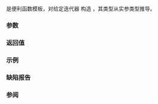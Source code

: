 {{cpp/title|make_move_iterator}}
{{cpp/iterator/navbar}}
{{ddcla|header=iterator|since=c++11|constexpr=c++17|
template&lt; class Iter &gt;
std::move_iterator&lt;Iter&gt; make_move_iterator( Iter i );
}}

{{tt|make_move_iterator}} 是便利函数模板，对给定迭代器 {{c|i}} 构造 {{lc|std::move_iterator}}，其类型从实参类型推导。

===参数===
{{par begin}}
{{par|i|转换成移动迭代器的输入迭代器}}
{{par end}}

===返回值===
{{c|std::move_iterator&lt;Iter&gt;(std::move(i))}}

===示例===
{{example
|code=
#include &lt;iomanip&gt;
#include &lt;iostream&gt;
#include &lt;iterator&gt;
#include &lt;list&gt;
#include &lt;string&gt;
#include &lt;vector&gt;

auto print = [](const auto rem, const auto&amp; seq)
{
    for (std::cout &lt;&lt; rem; const auto&amp; str : seq)
        std::cout &lt;&lt; std::quoted(str) &lt;&lt; ' ';
    std::cout &lt;&lt; '\n';
};

int main()
{
    std::list&lt;std::string&gt; s{"one", "two", "three"};
    
    std::vector&lt;std::string&gt; v1(s.begin(), s.end()); // 复制
    
    std::vector&lt;std::string&gt; v2(std::make_move_iterator(s.begin()),
                                std::make_move_iterator(s.end())); // 移动
    
    print("v1 现在持有：", v1);
    print("v2 现在持有：", v2);
    print("原来的列表现在持有：", s);
}
|p=true
|output=
v1 现在持有："one" "two" "three" 
v2 现在持有："one" "two" "three" 
原来的列表现在持有："" "" "" 
}}

===缺陷报告===
{{dr list begin}}
{{dr list item|wg=lwg|dr=2061|std=C++11|before={{tt|make_move_iterator}} 不会将数组参数转换成指针|after=会转换}}
{{dr list end}}

===参阅===
{{dsc begin}}
{{dsc inc|cpp/iterator/dsc move_iterator}}
{{dsc inc|cpp/utility/dsc move}}
{{dsc end}}

{{langlinks|de|en|es|fr|it|ja|pt|ru}}